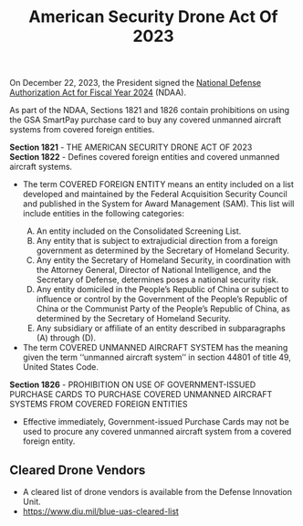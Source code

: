 ﻿---
title: American Security Drone Act Of 2023
description: American Security Drone Act Of 2023
order: 3
---

<p class="usa-intro"> On December 22, 2023, the President signed the <a href="https://www.congress.gov/bill/118th-congress/house-bill/2670">National Defense Authorization Act for Fiscal Year 2024</a> (NDAA).</p>   

As part of the NDAA, Sections 1821 and 1826 contain prohibitions on using the GSA SmartPay purchase card to buy any covered unmanned aircraft systems from covered foreign entities.

**Section 1821** - THE AMERICAN SECURITY DRONE ACT OF 2023 <br/>
**Section 1822** - Defines covered foreign entities and covered unmanned aircraft systems.
<ul>
    <li>The term COVERED FOREIGN ENTITY means an entity included on a list developed and maintained by the Federal Acquisition Security Council and published in the System for Award Management (SAM). This list will include entities in the following categories:</li>
    <ol type="A">
        <li>An entity included on the Consolidated Screening List.</li>
        <li>Any entity that is subject to extrajudicial direction from a foreign government
            as determined by the Secretary of Homeland Security.</li>
        <li>Any entity the Secretary of Homeland Security, in coordination with the
            Attorney General, Director of National Intelligence, and the Secretary of
            Defense, determines poses a national security risk.</li>
        <li>Any entity domiciled in the People’s Republic of China or subject to influence
            or control by the Government of the People’s Republic of China or the
            Communist Party of the People’s Republic of China, as determined by the
            Secretary of Homeland Security.</li>
        <li>Any subsidiary or affiliate of an entity described in subparagraphs (A) through (D).</li>
    </ol>
    <li>The term COVERED UNMANNED AIRCRAFT SYSTEM has the meaning given the term ‘‘unmanned aircraft system’’ in section 44801 of title 49, United States Code.</li>
</ul>  

**Section 1826** - PROHIBITION ON USE OF GOVERNMENT-ISSUED PURCHASE CARDS TO PURCHASE COVERED UNMANNED AIRCRAFT SYSTEMS FROM COVERED FOREIGN ENTITIES
- Effective immediately, Government-issued Purchase Cards may not be used to procure any covered unmanned aircraft system from a covered foreign entity.

## Cleared Drone Vendors
- A cleared list of drone vendors is available from the Defense Innovation Unit.
- https://www.diu.mil/blue-uas-cleared-list
